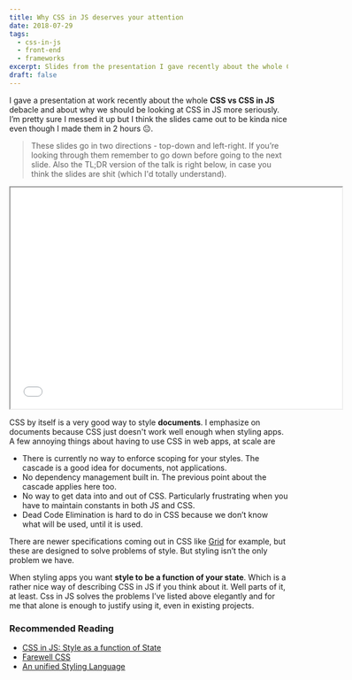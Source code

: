 ```yaml
---
title: Why CSS in JS deserves your attention
date: 2018-07-29
tags:
  - css-in-js
  - front-end
  - frameworks
excerpt: Slides from the presentation I gave recently about the whole CSS in JS debacle and why we should be looking at it more seriously.
draft: false
---
```


I gave a presentation at work recently about the whole **CSS vs CSS in JS** debacle and about why we should be looking at CSS in JS more seriously. I’m pretty sure I messed it up but I think the slides came out to be kinda nice even though I made them in 2 hours 😐.

<div class="py-1"></div>

> These slides go in two directions - top-down and left-right. If you’re looking through them remember to go down before going to the next slide. Also the TL;DR version of the talk is right below, in case you think the slides are shit (which I'd totally understand).

<div class="py-2"></div>

<iframe
  src="//slides.com/harrisjose/cssinjs/embed?style=dark"
  width="600"
  height="400"
></iframe>

<div class="py-2"></div>

CSS by itself is a very good way to style **documents**. I emphasize on documents because CSS just doesn't work well enough when styling apps. A few annoying things about having to use CSS in web apps, at scale are

- There is currently no way to enforce scoping for your styles. The cascade is a good idea for documents, not applications.
- No dependency management built in. The previous point about the cascade applies here too.
- No way to get data into and out of CSS. Particularly frustrating when you have to maintain constants in both JS and CSS.
- Dead Code Elimination is hard to do in CSS because we don’t know what will be used, until it is used.

There are newer specifications coming out in CSS like [Grid](https://developer.mozilla.org/en-US/docs/Web/CSS/grid) for example, but these are designed to solve problems of style. But styling isn’t the only problem we have.

When styling apps you want **style to be a function of your state**. Which is a rather nice way of describing CSS in JS if you think about it. Well parts of it, at least. Css in JS solves the problems I’ve listed above elegantly and for me that alone is enough to justify using it, even in existing projects.

### Recommended Reading

- [CSS in JS: Style as a function of State](https://medium.com/@rofrischmann/styles-as-functions-of-state-1885627a63f7)
- [Farewell CSS](https://moox.io/blog/farewell-css/)
- [An unified Styling Language](https://www.youtube.com/watch?v=X_uTCnaRe94)
